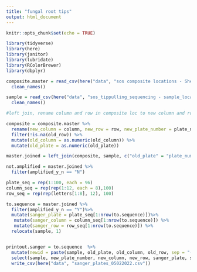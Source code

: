 ```yaml
---
title: "fungal root tips"
output: html_document
---
```


```r
knitr::opts_chunk$set(echo = TRUE)

library(tidyverse)
library(here)
library(janitor)
library(lubridate)
library(RColorBrewer)
library(dbplyr)
```


```r
composite.master = read_csv(here("data", "sos composite locations - Sheet1.csv"))%>%
  clean_names()
```

```r
sample = read_csv(here("data", "sos_tippulling_sequencing - sample_locations.csv"))%>%
  clean_names()
```

```r
#left join, rename column and row in composite loc to new column and row. make old locations = to column and row in sample

composite = composite.master %>% 
  rename(new_column = column, new_row = row, new_plate_number = plate_number) %>% 
  filter(!is.na(old_row)) %>%  
  mutate(old_column = as.numeric(old_column)) %>% 
  mutate(old_plate = as.numeric(old_plate))
```

```r
master.joined = left_join(composite, sample, c("old_plate" = "plate_number", "old_column" = "column", "old_row" = "row"))
```

```r
not.amplified = master.joined %>% 
  filter(amplified_y_n == "N")
```

```r
plate_seq = rep(1:100, each = 96)
column_seq = rep(rep(1:12, each = 8),100)
row_seq = rep(rep(letters[1:8], 12), 100)

to.sequence = master.joined %>%
  filter(amplified_y_n == "Y")%>%
  mutate(sanger_plate = plate_seq[1:nrow(to.sequence)])%>%
   mutate(sanger_column = column_seq[1:nrow(to.sequence)]) %>% 
   mutate(sanger_row = row_seq[1:nrow(to.sequence)]) %>%
  relocate(sample, 1) 


printout.sanger = to.sequence  %>% 
  mutate(newid = paste(sample, old_plate, old_column, old_row, sep = "-")) %>% 
  select(sample, new_plate_number, new_column, new_row, sanger_plate, sanger_column, sanger_row, newid) %>% 
  write_csv(here("data", "sanger_plates_05022022.csv"))
```

